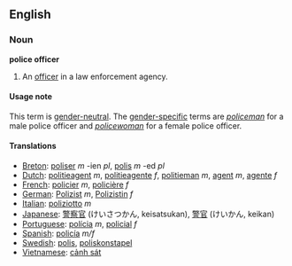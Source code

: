 {{vfd}}

==English==
===Noun===
'''police officer'''

#An [[officer]] in a law enforcement agency.

====Usage note====
This term is [[gender-neutral]].  The [[gender-specific]] terms are ''[[policeman]]'' for a male police officer and ''[[policewoman]]'' for a female police officer.

====Translations====

*[[Breton]]: [[poliser]] ''m'' -ien ''pl'', [[polis]] ''m'' -ed ''pl''
*[[Dutch]]: [[politieagent]] ''m'', [[politieagente]] ''f'', [[politieman]] ''m'', [[agent]] ''m'', [[agente]] ''f''
*[[French]]: [[policier]] ''m'', [[policière]] ''f''
*[[German]]: [[Polizist]] ''m'', [[Polizistin]] ''f''
*[[Italian]]: [[poliziotto]] ''m''
*[[Japanese]]: [[警察官]] (けいさつかん, keisatsukan), [[警官]] (けいかん, keikan)
*[[Portuguese]]: [[polícia]] ''m'', [[policial]] ''f''
*[[Spanish]]: [[policía]] ''m/f''
*[[Swedish]]: [[polis]], [[poliskonstapel]]
*[[Vietnamese]]: [[cảnh sát]]